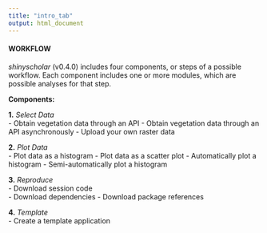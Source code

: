 ```yaml
---
title: "intro_tab"
output: html_document
---
```


#### WORKFLOW

*shinyscholar* (v0.4.0) includes four components, or steps of a possible workflow. Each component includes one or more modules, which are possible analyses for that step.  

**Components:**  

**1.** *Select Data*  
- Obtain vegetation data through an API
- Obtain vegetation data through an API asynchronously
- Upload your own raster data

**2.** *Plot Data*  
- Plot data as a histogram
- Plot data as a scatter plot
- Automatically plot a histogram
- Semi-automatically plot a histogram

**3.** *Reproduce*  
- Download session code  
- Download dependencies
- Download package references 

**4.** *Template*  
- Create a template application
